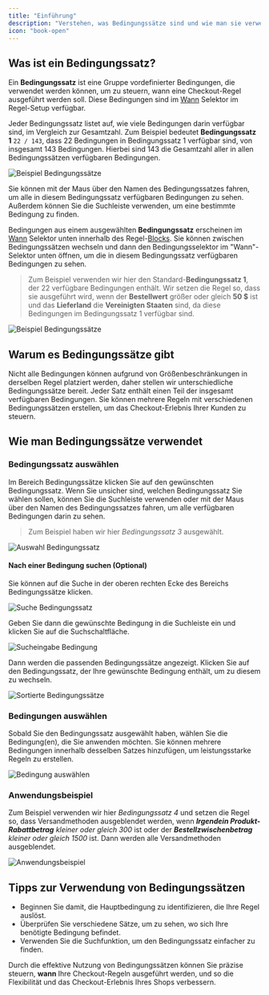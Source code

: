 ```yaml
---
title: "Einführung"
description: "Verstehen, was Bedingungssätze sind und wie man sie verwendet."
icon: "book-open"
---
```


## Was ist ein Bedingungssatz?

Ein **Bedingungssatz** ist eine Gruppe vordefinierter Bedingungen, die verwendet werden können, um zu steuern, wann eine Checkout-Regel ausgeführt werden soll. Diese Bedingungen sind im [Wann](/guides/de/get-started/concepts#conditions-the-“when”) Selektor im Regel-Setup verfügbar.

Jeder Bedingungssatz listet auf, wie viele Bedingungen darin verfügbar sind, im Vergleich zur Gesamtzahl. Zum Beispiel bedeutet **Bedingungssatz 1** `22 / 143`, dass 22 Bedingungen in Bedingungssatz 1 verfügbar sind, von insgesamt 143 Bedingungen. Hierbei sind 143 die Gesamtzahl aller in allen Bedingungssätzen verfügbaren Bedingungen.

<img
  src="/images/essentials/condition-sets/introduction/total-availibility-condition-set-example.webp"
  alt="Beispiel Bedingungssätze"
/>

<Info>
  Sie können mit der Maus über den Namen des Bedingungssatzes fahren, um alle in diesem Bedingungssatz verfügbaren Bedingungen zu sehen. Außerdem können Sie die Suchleiste verwenden, um eine bestimmte Bedingung zu finden.
</Info>

Bedingungen aus einem ausgewählten **Bedingungssatz** erscheinen im [Wann](/guides/de/get-started/concepts#conditions-the-“when”) Selektor unten innerhalb des Regel-[Blocks](/guides/de/get-started/concepts#block). Sie können zwischen Bedingungssätzen wechseln und dann den Bedingungsselektor im "Wann"-Selektor unten öffnen, um die in diesem Bedingungssatz verfügbaren Bedingungen zu sehen.

> Zum Beispiel verwenden wir hier den Standard-**Bedingungssatz 1**, der 22 verfügbare Bedingungen enthält. Wir setzen die Regel so, dass sie ausgeführt wird, wenn der **Bestellwert** größer oder gleich **50 $** ist und das **Lieferland** die **Vereinigten Staaten** sind, da diese Bedingungen im Bedingungssatz 1 verfügbar sind.

<img
  src="/images/essentials/condition-sets/introduction/condition-sets-example.webp"
  alt="Beispiel Bedingungssätze"
/>

## Warum es Bedingungssätze gibt

Nicht alle Bedingungen können aufgrund von Größenbeschränkungen in derselben Regel platziert werden, daher stellen wir unterschiedliche Bedingungssätze bereit. Jeder Satz enthält einen Teil der insgesamt verfügbaren Bedingungen. Sie können mehrere Regeln mit verschiedenen Bedingungssätzen erstellen, um das Checkout-Erlebnis Ihrer Kunden zu steuern.

## Wie man Bedingungssätze verwendet

### Bedingungssatz auswählen

Im Bereich Bedingungssätze klicken Sie auf den gewünschten Bedingungssatz. Wenn Sie unsicher sind, welchen Bedingungssatz Sie wählen sollen, können Sie die Suchleiste verwenden oder mit der Maus über den Namen des Bedingungssatzes fahren, um alle verfügbaren Bedingungen darin zu sehen.

> Zum Beispiel haben wir hier _Bedingungssatz 3_ ausgewählt.

<img
  src="/images/essentials/condition-sets/introduction/select-set-condition.webp"
  alt="Auswahl Bedingungssatz"
/>

#### Nach einer Bedingung suchen (Optional)

Sie können auf die Suche in der oberen rechten Ecke des Bereichs Bedingungssätze klicken.

<img
  src="/images/essentials/condition-sets/introduction/search-condition-set.webp"
  alt="Suche Bedingungssatz"
/>

Geben Sie dann die gewünschte Bedingung in die Suchleiste ein und klicken Sie auf die Suchschaltfläche.

<img
  src="/images/essentials/condition-sets/introduction/type-in-search-condition.webp"
  alt="Sucheingabe Bedingung"
/>

Dann werden die passenden Bedingungssätze angezeigt. Klicken Sie auf den Bedingungssatz, der Ihre gewünschte Bedingung enthält, um zu diesem zu wechseln.

<img
  src="/images/essentials/condition-sets/introduction/sorted-condition-sets.webp"
  alt="Sortierte Bedingungssätze"
/>

### Bedingungen auswählen

Sobald Sie den Bedingungssatz ausgewählt haben, wählen Sie die Bedingung(en), die Sie anwenden möchten. Sie können mehrere Bedingungen innerhalb desselben Satzes hinzufügen, um leistungsstarke Regeln zu erstellen.

<img
  src="/images/essentials/condition-sets/introduction/select-condition.webp"
  alt="Bedingung auswählen"
/>

### Anwendungsbeispiel

Zum Beispiel verwenden wir hier _Bedingungssatz 4_ und setzen die Regel so, dass Versandmethoden ausgeblendet werden, wenn _**Irgendein Produkt-Rabattbetrag**_ _kleiner oder gleich_ _300_ ist oder der _**Bestellzwischenbetrag**_ _kleiner oder gleich_ _1500_ ist. Dann werden alle Versandmethoden ausgeblendet.

<img
  src="/images/essentials/condition-sets/introduction/example-usage.webp"
  alt="Anwendungsbeispiel"
/>

## Tipps zur Verwendung von Bedingungssätzen

- Beginnen Sie damit, die Hauptbedingung zu identifizieren, die Ihre Regel auslöst.  
- Überprüfen Sie verschiedene Sätze, um zu sehen, wo sich Ihre benötigte Bedingung befindet.  
- Verwenden Sie die Suchfunktion, um den Bedingungssatz einfacher zu finden.  

Durch die effektive Nutzung von Bedingungssätzen können Sie präzise steuern, **wann** Ihre Checkout-Regeln ausgeführt werden, und so die Flexibilität und das Checkout-Erlebnis Ihres Shops verbessern.
